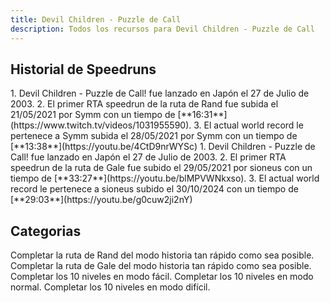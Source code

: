 ```yaml
---
title: Devil Children - Puzzle de Call
description: Todos los recursos para Devil Children - Puzzle de Call
---
```



<DocsHero 
    content="Devil Children Puzzle de Call es uno de los primeros spin-offs de Devil Children. El gameplay es de Puzzle Boy, con 5 mundos por protagonista. El juego también tiene un modo Puzzle, el cuál, ofrece 10 para las dificultades fácil, normal y difícil. Los cuales son los mismos niveles como los que están en Amazing Tater, como también el comprendium de demonios."
    srcUrl={puzzleCover}
    alt="Devil Children: Puzzle de Call Box Cover"
/>

<LinkCard title="Leaderboards" href="https://www.speedrun.com/puzzledecall" description="Ver todas las runs en Speedrun.com"/>

## Historial de Speedruns

<Tabs>
<TabItem label="Ruta de Rand">
<Steps>
1. Devil Children - Puzzle de Call! fue lanzado en Japón el 27 de Julio de 2003.
2. El primer RTA speedrun de la ruta de Rand fue subida el 21/05/2021 por Symm con un tiempo de [**16:31**](https://www.twitch.tv/videos/1031955590). 
3. El actual world record le pertenece a Symm subida el 28/05/2021 por Symm con un tiempo de [**13:38**](https://youtu.be/4CtD9nrWYSc)
</Steps>
</TabItem>

<TabItem label="Ruta de Gale">
1. Devil Children - Puzzle de Call! fue lanzado en Japón el 27 de Julio de 2003.
2. El primer RTA speedrun de la ruta de Gale fue subido el 29/05/2021 por sioneus con un tiempo de [**33:27**](https://youtu.be/blMPVWNkxso). 
3. El actual world record le pertenece a sioneus subido el 30/10/2024 con un tiempo de [**29:03**](https://youtu.be/g0cuw2ji2nY)
</TabItem>
</Tabs>

## Categorias
<CardGrid>
    <Card title="Story Mode - Rand">Completar la ruta de Rand del modo historia tan rápido como sea posible.</Card>
    <Card title="Story Mode - Gale">Completar la ruta de Gale del modo historia tan rápido como sea posible.</Card>
    <Card title="Puzzle Mode - Easy">Completar los 10 niveles en modo fácil.</Card>
    <Card title="Puzzle Mode - Normal">Completar los 10 niveles en modo normal.</Card>
    <Card title="Puzzle Mode - Hard">Completar los 10 niveles en modo difícil.</Card>
</CardGrid>
